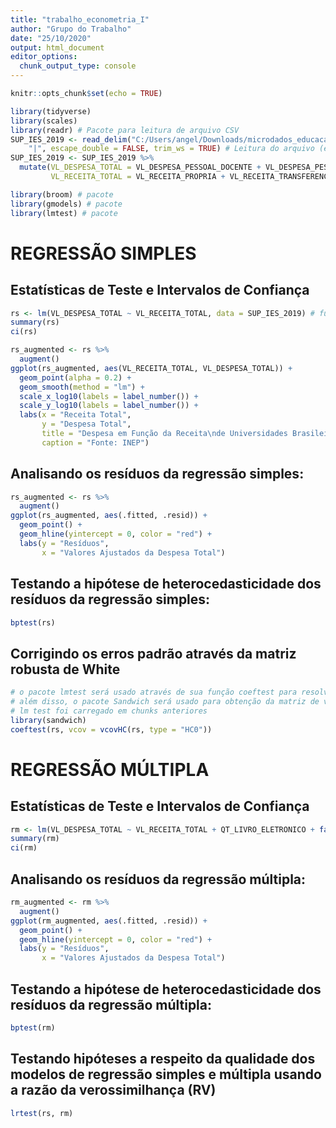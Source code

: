 ---
title: "trabalho_econometria_I"
author: "Grupo do Trabalho"
date: "25/10/2020"
output: html_document
editor_options: 
  chunk_output_type: console
---

```{r setup, include=FALSE}
knitr::opts_chunk$set(echo = TRUE)
```



```{r, echo=FALSE, include=FALSE}
library(tidyverse)
library(scales)
library(readr) # Pacote para leitura de arquivo CSV
SUP_IES_2019 <- read_delim("C:/Users/angel/Downloads/microdados_educacao_superior_2019/Microdados_Educação_Superior_2019/dados/SUP_IES_2019.CSV", 
    "|", escape_double = FALSE, trim_ws = TRUE) # Leitura do arquivo (endereço do meu computador, necessária mudança)
SUP_IES_2019 <- SUP_IES_2019 %>% 
  mutate(VL_DESPESA_TOTAL = VL_DESPESA_PESSOAL_DOCENTE + VL_DESPESA_PESSOAL_TECNICO + VL_DESPESA_PESSOAL_ENCARGO + VL_DESPESA_CUSTEIO + VL_DESPESA_INVESTIMENTO + VL_DESPESA_PESQUISA + VL_DESPESA_OUTRA,
         VL_RECEITA_TOTAL = VL_RECEITA_PROPRIA + VL_RECEITA_TRANSFERENCIA + VL_RECEITA_OUTRA)
```

```{r,echo=FALSE, include=FALSE}
library(broom) # pacote
library(gmodels) # pacote
library(lmtest) # pacote
```


# REGRESSÃO SIMPLES

## Estatísticas de Teste e Intervalos de Confiança
```{r, echo=FALSE}
rs <- lm(VL_DESPESA_TOTAL ~ VL_RECEITA_TOTAL, data = SUP_IES_2019) # função de regressão
summary(rs)
ci(rs)
```


```{r,echo=FALSE}
rs_augmented <- rs %>% 
  augment()
ggplot(rs_augmented, aes(VL_RECEITA_TOTAL, VL_DESPESA_TOTAL)) +
  geom_point(alpha = 0.2) +
  geom_smooth(method = "lm") +
  scale_x_log10(labels = label_number()) +
  scale_y_log10(labels = label_number()) +
  labs(x = "Receita Total",
       y = "Despesa Total",
       title = "Despesa em Função da Receita\nde Universidades Brasileiras",
       caption = "Fonte: INEP") 

```

## Analisando os resíduos da regressão simples:
```{r, echo=FALSE}
rs_augmented <- rs %>% 
  augment()
ggplot(rs_augmented, aes(.fitted, .resid)) +
  geom_point() +
  geom_hline(yintercept = 0, color = "red") +
  labs(y = "Resíduos",
       x = "Valores Ajustados da Despesa Total")
```

## Testando a hipótese de heterocedasticidade dos resíduos da regressão simples:
```{r,echo=FALSE}
bptest(rs)
```

## Corrigindo os erros padrão através da matriz robusta de White
```{r, echo=FALSE}
# o pacote lmtest será usado através de sua função coeftest para resolver a questão da heterocedasticidade
# além disso, o pacote Sandwich será usado para obtenção da matriz de variância-covariância
# lm test foi carregado em chunks anteriores
library(sandwich)
coeftest(rs, vcov = vcovHC(rs, type = "HC0"))
```


# REGRESSÃO MÚLTIPLA

##  Estatísticas de Teste e Intervalos de Confiança
```{r, echo=FALSE}
rm <- lm(VL_DESPESA_TOTAL ~ VL_RECEITA_TOTAL + QT_LIVRO_ELETRONICO + factor(CO_REGIAO) + factor(TP_CATEGORIA_ADMINISTRATIVA) + factor(IN_CAPITAL), data = SUP_IES_2019)
summary(rm)
ci(rm)
```


## Analisando os resíduos da regressão múltipla:
```{r, echo=FALSE}
rm_augmented <- rm %>% 
  augment()
ggplot(rm_augmented, aes(.fitted, .resid)) +
  geom_point() +
  geom_hline(yintercept = 0, color = "red") +
  labs(y = "Resíduos",
       x = "Valores Ajustados da Despesa Total")
```

## Testando a hipótese de heterocedasticidade dos resíduos da regressão múltipla:
```{r,echo=FALSE}
bptest(rm)
```

## Testando hipóteses a respeito da qualidade dos modelos de regressão simples e múltipla usando a razão da verossimilhança (RV)
```{r, echo=FALSE}
lrtest(rs, rm)
```

